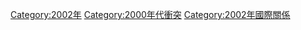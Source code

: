 {{cat topic in year|topic=衝突|year=2002}}

[[Category:2002年|Category:2002年]]
[[Category:2000年代衝突|Category:2000年代衝突]]
[[Category:2002年國際關係|Category:2002年國際關係]]